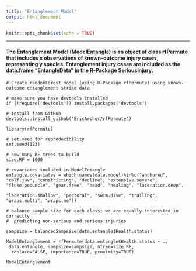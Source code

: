 ```yaml
---
title: "Entanglement Model"
output: html_document
---
```


```r
knitr::opts_chunk$set(echo = TRUE)
```
***
#### The Entanglement Model (ModelEntangle) is an object of class rfPermute that includes x observations of known-outcome injury cases, representing y species. Entanglement injury cases are included as the data.frame "EntangleData" in the R-Package SeriousInjury.

```
# Create randomForest model (using R-Package rfPermute) using known-outcome entanglement strike data

# make sure you have devtools installed
if (!require('devtools')) install.packages('devtools')

# install from GitHub
devtools::install_github('EricArcher/rfPermute')

library(rfPermute)

# set.seed for reproducibility
set.seed(123)

# how many RF trees to build
size.RF = 1000

# covariates included in ModelEntangle
entangle.covariates = which(names(data.model)%in%c("anchored", "calf.juv", "constricting", "decline", "extensive.severe", "fluke.peduncle", "gear.free", "head", "healing", "laceration.deep",
                                                    "laceration.shallow", "pectoral", "swim.dive", "trailing", "wraps.multi", "wraps.no"))

# balance sample size for each class; we are equally-interested in correctly      
#  predicting non-serious and serious injuries
 
sampsize = balancedSampsize(data.entangle$Health.status)

ModelEntanglement = rfPermute(data.entangle$Health.status ~ .,
 data.entangle, sampsize=sampsize, ntree=size.RF, 
  replace=FALSE, importance=TRUE, proximity=TRUE)

ModelEntanglement
 
```




